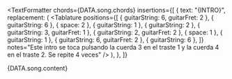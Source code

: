 <TextFormatter
  chords={DATA.song.chords}
  insertions={[
    {
      text: "{INTRO}",
      replacement: (
        <Tablature
          positions={[
            { guitarString: 6, guitarFret: 2 },
            { guitarString: 6 },
            { space: 2 },
            { guitarString: 1 },
            { guitarString: 2 },
            { guitarString: 3, guitarFret: 1 },
            { guitarString: 2, guitarFret: 2 },
            { space: 1 },
            { guitarString: 1 },
            { guitarString: 6, guitarFret: 2 },
            { guitarString: 6 },
          ]}
          notes="Este intro se toca pulsando la cuerda 3 en el traste 1 y la cuerda 4 en el traste 2. Se repite 4 veces"
        />
      ),
    },
  ]}
>
  {DATA.song.content}
</TextFormatter>
